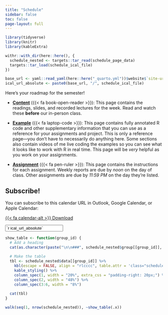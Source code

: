 ```yaml
---
title: "Schedule"
sidebar: false
toc: false
page-layout: full
---
```


```r
library(tidyverse)
library(knitr)
library(kableExtra)

withr::with_dir(here::here(), {
  schedule_nested <- targets::tar_read(schedule_page_data)
  targets::tar_load(schedule_ical_file)
})

base_url <- yaml::read_yaml(here::here("_quarto.yml"))$website$`site-url`
ical_url_absolute <- paste0(base_url, "/", schedule_ical_file)
```

::: {.schedule-page}

Here's your roadmap for the semester!

- [**Content**](/content/) ({{< fa book-open-reader >}}): This page contains the readings, slides, and recorded lectures for the week. Read and watch these **before** our in-person class.

- [**Example**](/example/) ({{< fa laptop-code >}}): This page contains fully annotated R code and other supplementary information that you can use as a reference for your assignments and project. This is only a reference page—you don't have to necessarily do anything here. Some sections also contain videos of me live coding the examples so you can see what it looks like to work with R in real time. This page will be *very* helpful as you work on your assignments.

- [**Assignment**](/assignment/) ({{< fa pen-ruler >}}): This page contains the instructions for each assignment. Weekly reports are due by *noon* on the day of class. Other assignments are due by *11:59 PM* on the day they're listed.

::: {.callout-tip}

## Subscribe!

You can subscribe to this calendar URL in Outlook, Google Calendar, or Apple Calendar:

::: {.grid}

::: {.g-col-12 .g-col-md-2}
<p class="download-btn"><a class="btn btn-danger btn-sm" href="/`r schedule_ical_file`" role="button">{{< fa calendar-alt >}} Download</a></p>
:::

::: {.g-col-12 .g-col-md-10}
<p><input class="form-control" type="text" value="`r ical_url_absolute`" onclick="this.select()" readonly></p>
:::

:::

:::


```r
show_table <- function(group_id) {
  # Add a heading
  cat(as.character(paste("\n\n###", schedule_nested$group[[group_id]], "\n\n")))
  
  # Make the table
  tbl <- schedule_nested$data[[group_id]] %>% 
    kbl(escape = FALSE, align = "rlcccc", table.attr = 'class="schedule-table"') %>% 
    kable_styling() %>% 
    column_spec(1, width = "20%", extra_css = "padding-right: 20px;") %>% 
    column_spec(2, width = "48%") %>% 
    column_spec(3:6, width = "8%")
  
  cat(tbl)
}
```

```r
walk(seq(1, nrow(schedule_nested)), ~show_table(.x))
```

:::
